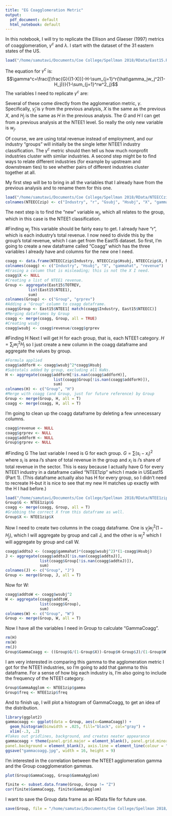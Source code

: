 ```yaml
---
title: "EG Coagglomeration Metric"
output:
  pdf_document: default
  html_notebook: default
---
```

In this notebook, I will try to replicate the Ellison and Glaeser (1997) metrics of coagglomeration, $\gamma^c$ and $\lambda$. I start with the dataset of the 31 eastern states of the US.
```r
load("/home/samutavi/Documents/Coe College/Spellman 2018/RData/East15.Rdata")
```

The equation for $\gamma^c$ is:
$$\gamma^c=\frac{[\frac{G}{(1-X)}]-H-\sum_{j=1}^r{\hat\gamma_jw_j^2(1-H_j)}}{1-\sum_{j=1}^rw^2_j}$$
The variables I need to replicate $\gamma^c$ are:
\begin{enumerate}
  \item{G, the raw concentration of employment in the group as a whole}
  \item{H, the plant size Herfindahl of the group as a whole}
  \item{$X$, the Herfindahl of $x_i$, each area's share of overall manufacturing employment}
  \item{$\hat\gamma_j$, the gamma of the jth industry in the group}
  \item{$w_j$, the jth industry's employment share of the group}
  \item{$H_j$, the plant size Herfindahl of the jth industry}
\end{enumerate}

Several of these come directly from the agglomeration metric, $\gamma$. Specifically, $\hat\gamma_j$ is $\gamma$ from the previous analysis, $X$ is the same as the previous $X$, and $H_j$ is the same as $H$ in the previous analysis. The $G$ and $H$ I can get from a previous analysis at the NTEE1 level. So really the only new variable is $w_j$. 

Of course, we are using total revenue instead of employment, and our industry "groups" will initially be the single letter NTEE1 industry classification. The $\gamma^c$ metric should then tell us how much nonprofit industries cluster with similar industries. A second step might be to find ways to relate different industries (for example by upstream and downstream ties) to see whether pairs of different industries cluster together at all.

My first step will be to bring in all the variables that I already have from the previous analysis and to rename them for this one.

```r
load("/home/samutavi/Documents/Coe College/Spellman 2018/RData/NTEECCzip.Rdata")
colnames(NTEECCzip) <- c("Industry", "r", "Gsubj", "Hsubj", "X", "gammahat", "freq")
```

The next step is to find the "new" variable $w_j$, which all relates to the group, which in this case is the NTEE1 classification.

#Finding $w_j$
This variable should be fairly easy to get. I already have "r", which is each industry's total revenue. I now need to divide this by the group's total revenue, which I can get from the East15 dataset. So first, I'm going to create a new dataframe called "Coagg" which has the three variables I already have and columns for the new one I need.
```r
coagg <- data.frame(NTEECCzip$Industry, NTEECCzip$Hsubj, NTEECCzip$X, NTEECCzip$gammahat, NTEECCzip$r)
colnames(coagg) <- c("Industry", "Hsubj", "X", "gammahat", "revenue")
#Erasing a column that is misleading; this is not the X I need.
coagg$X <- NULL
#Creating a list of NTEE1 revenue.
Group <- aggregate(East15$TOTREV, 
          list(East15$NTEE1),
          sum)
colnames(Group) <- c("Group", "grprev")
#Adding a "Group" column to coagg dataframe.
coagg$Group <- East15$NTEE1[ match(coagg$Industry, East15$NTEECC)]
#Merging dataframes by Group
coagg <- merge(coagg, Group, all = TRUE)
#Creating wsubj
coagg$wsubj <- coagg$revenue/coagg$grprev
```

#Finding H
Next I will get H for each group, that is, each NTEE1 category. $H=\sum_j{w_j^2H_j}$ so I just create a new column in the coagg dataframe and aggregate the values by group. 
```r
#Formula applied
coagg$addforH <- coagg$wsubj^2*coagg$Hsubj
#Subtotals added by group, excluding all NaNs.
H <- aggregate(coagg$addforH[!is.nan(coagg$addforH)],
                     list(coagg$Group[!is.nan(coagg$addforH)]),
                     sum)
colnames(H) <- c("Group", "H")
#Merge with coagg (and Group, just for future reference) by Group
Group <- merge(Group, H, all = T)
coagg <- merge(coagg, H, all = T)
```
I'm going to clean up the coagg dataframe by deleting a few unnecessary columns.
```r
coagg$revenue <- NULL
coagg$grprev <- NULL
coagg$addforH <- NULL
Group$grprev <- NULL
```

#Finding G
The last variable I need is G for each group. $G=\sum(s_i-x_i)^2$ where $s_i$ is area $i$'s share of total revenue in the group and $x_i$ is $i$'s share of total revenue in the sector. This is easy because I actually have G for every NTEE1 industry in a dataframe called "NTEE1zip" which I made in USEast15 (Part 1). (This dataframe actually also has H for every group, so I didn't need to recreate H--but it is nice to see that my new H matches up exactly with the H I had before.)
```r
load("/home/samutavi/Documents/Coe College/Spellman 2018/RData/NTEE1zip.Rdata")
Group$G <- NTEE1zip$G
coagg <- merge(coagg, Group, all = T)
#Grabbing the correct X from this dataframe as well.
Group$X <- NTEE1zip$X
```
Now I need to create two columns in the coagg dataframe. One is $\hat\gamma_jw_j^2(1-H_j)$, which I will aggregate by group and call J, and the other is $w_j^2$ which I will aggregate by group and call W.
```r
coagg$addtoJ <- (coagg$gammahat)*(coagg$wsubj^2)*(1-coagg$Hsubj)
J <- aggregate(coagg$addtoJ[!is.nan(coagg$addtoJ)],
               list(coagg$Group[!is.nan(coagg$addtoJ)]),
               sum)
colnames(J) <- c("Group", "J")
Group <- merge(Group, J, all = T)
```
Now for W:
```r
coagg$addtoW <- coagg$wsubj^2
W <- aggregate(coagg$addtoW,
               list(coagg$Group),
               sum)
colnames(W) <- c("Group", "W")
Group <- merge(Group, W, all = T)
```
Now I have all the variables I need in Group to calculate "GammaCoagg".
```r
rm(H)
rm(W)
rm(J)
Group$GammaCoagg <- ((Group$G/(1-Group$X))-Group$H-Group$J)/(1-Group$W)
```
I am very interested in comparing this gamma to the agglomeration metric I got for the NTEE1 industries, so I'm going to add that gamma to this dataframe. For a sense of how big each industry is, I'm also going to include the frequency of the NTEE1 category.
```r
Group$GammaAgglom <- NTEE1zip$gamma
Group$freq <- NTEE1zip$freq
```
And to finish up, I will plot a histogram of GammaCoagg, to get an idea of the distribution.
```r
library(ggplot2)
gammacoagg <- ggplot(data = Group, aes(x=GammaCoagg)) + 
  geom_histogram(binwidth = .025, fill="black", col="gray") +
  xlim(-.3, .2)
#Takes out gridlines, background, and creates neater appearance
gammacoagg + theme(panel.grid.major = element_blank(), panel.grid.minor = element_blank(),
panel.background = element_blank(), axis.line = element_line(colour = "black"), text = element_text(size=20), plot.title = element_text(hjust = 0.5)) + labs(title = "NP gammas of coagglomeration", x = "Gamma Coagg", y = "Number of groups")
ggsave("gammacoagg.jpg", width = 16, height = 9)

```

I'm interested in the correlation between the NTEE1 agglomeration gamma and the Group coagglomeration gammas. 

```r
plot(Group$GammaCoagg, Group$GammaAgglom)

finite <- subset.data.frame(Group, Group != "Z")
cor(finite$GammaCoagg, finite$GammaAgglom)
```

I want to save the Group data frame as an RData file for future use.

```r
save(Group, file = "/home/samutavi/Documents/Coe College/Spellman 2018/USEast2015/Output/EGCoagg.Rdata")
```

